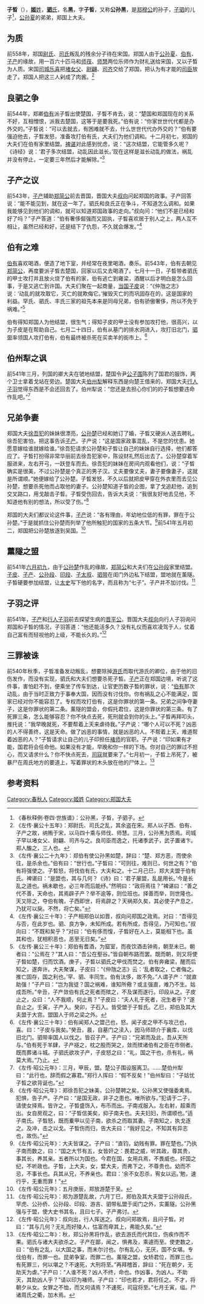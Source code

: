 {{Infobox 先秦人物
|名称= 子晳
|图像=
|图说=
|姓=[[姬姓|姬]]
|氏=[[驷氏|驷]]
|名=黑
|字=子晳
|别名=
|别字=
|谥号=
|时代=春秋时期
|国家=
|身份=郑国上大夫
|出生=
|逝世=前540年
|在位=
|父=[[子驷|子驷]]
|母=
|正妻=
|妾=
|子女=印
|太子=
}}
'''子晳'''（{{bd|？||前540年||}}），[[姬姓|'''姬'''姓]]，[[驷氏|'''驷'''氏]]，名'''黑'''，字'''子晳'''，又称'''公孙黑'''，是[[郑穆公|郑穆公]]的孙子，[[子驷|子驷]]的儿子<ref>《春秋释例·卷四·世族谱》：公孙黑，子晳，子驷子。</ref>，[[公孙夏|公孙夏]]的弟弟，郑国上大夫。

==为质==
前558年，郑国[[尉氏|尉氏]]、[[司氏|司氏]]叛乱的残余分子待在宋国。郑国人由于[[公孙夏|公孙夏]]、[[伯有|伯有]]、[[子产|子产]]的缘故，用一百六十匹马和[[师茷|师茷]]、[[师慧|师慧]]两位乐师作为财礼送给宋国，又以子晳为人质。宋国[[司城|司城]][[乐喜|乐喜]]把[[堵女父|堵女父]]、[[尉翩|尉翩]]、[[司齐|司齐]]交给了郑国，把认为有才能的[[司臣|司臣]]放走了。郑国人把这三人剁成了肉酱。<ref>《左传·襄公十五年》：郑尉氏、司氏之乱，其余盗在宋。郑人以子西、伯有、子产之故，纳贿于宋，以马四十乘与师伐、师慧。三月，公孙黑为质焉。司城子罕以堵女父、尉翩、司齐与之。良司臣而逸之，托诸季武子，武子置诸卞。郑人醢之，三人也。</ref> 

==良驷之争==
前544年，郑卿[[伯有|伯有]]派子晳出使楚国，子晳不肯去，说：“楚国和郑国现在的关系不好，互相憎恨，派我去楚国，这等于是要我死。”伯有说：“你家世世代代都是办外交的。”子晳说：“可以去就去，有困难就不去，什么世世代代办外交的？”伯有要强迫他去，子晳发怒，准备攻打伯有氏，大夫们为他们调和。十二月初七，郑国的大夫们在伯有家里结盟。[[裨谌|裨谌]]对此感到忧虑，说：“这次结盟，它能管多久呢？《诗经》说：‘君子多次结盟，动乱因此滋长。’现在这样是滋长动乱的做法，祸乱并没有停止，一定要三年然后才能解除。”<ref>《左传·襄公二十九年》：郑伯有使公孙黑如楚，辞曰：“楚、郑方恶，而使余往，是杀余也。”伯有曰：“世行也。”子晳曰：“可则往，难则已，何世之有？”伯有将强使之。子晳怒，将伐伯有氏，大夫和之。十二月己巳，郑大夫盟于伯有氏。裨谌曰：“是盟也，其与几何？《诗》曰：‘君子屡盟，乱是用长。’今是长乱之道也。祸未歇也，必三年而后能纾。”然明曰：“政将焉往？”裨谌曰：“善之代不善，天命也，其焉辟子产？举不逾等，则位班也。择善而举，则世隆也。天又除之，夺伯有魄，子西即世，将焉辟之？天祸郑久矣，其必使子产息之，乃犹可以戾。不然，将亡矣。”</ref> 

==子产之议==
前543年，[[子产|子产]]辅助[[郑简公|郑简公]]前去晋国，晋国大夫[[叔向|叔向]]问起郑国的政事。子产回答说：“能不能见到，就在这一年了。驷氏和良氏正在争斗，不知道怎么调和。如果我能够见到他们的调和，就可以知道郑国政事的走向。”叔向问：“他们不是已经和好了吗？”子产答道：“伯有奢侈倔强而又固执，子晳喜欢居于别人之上，两人互不相让，虽然已经和好，还是结下了仇怨，不久就会爆发。”<ref>《左传·襄公三十年》：子产相郑伯以如晋，叔向问郑国之政焉。对曰：“吾得见与否，在此岁也。驷、良方争，未知所成。若有所成，吾得见，乃可知也。”叔向曰：“不既和矣乎？”对曰：“伯有侈而愎，子晳好在人上，莫能相下也。虽其和也，犹相积恶也，恶至无日矣。”</ref> 

==伯有之难==
[[伯有|伯有]]喜欢喝酒，便造了地下室，并经常在夜里喝酒，奏乐。前543年，伯有去朝见[[郑简公|郑简公]]，再度要派子晳去楚国，回家以后又去喝酒了。七月十一日，子晳带者驷氏的甲士攻打并且放火烧了伯有的家，伯有逃亡到雍梁，酒醒以后才明白是怎么回事，于是又逃亡到许国。大夫们聚在一起商量，[[当国|当国]][[子皮|子皮]]说：“《仲虺之志》说：‘动乱的就攻取它，灭亡的就欺侮它。’摧毁灭亡的而巩固存在的，这是国家的利益。罕氏、驷氏、丰氏三家的祖先本来是同母兄弟，伯有骄傲奢侈，所以不免于祸难。”<ref>《左传·襄公三十年》：郑伯有耆酒，为窟室，而夜饮酒击钟焉，朝至未已。朝者曰：“公焉在？”其人曰：“吾公在壑谷。”皆自朝布路而罢。既而朝，则又将使子晳如楚，归而饮酒。庚子，子晳以驷氏之甲伐而焚之。伯有奔雍梁，醒而后知之，遂奔许。大夫聚谋，子皮曰：“《仲虺之志》云：‘乱者取之，亡者侮之。推亡固存，国之利也。’罕、驷、丰同生。伯有汰侈，故不免。”人谓子产：“就直助强！”子产曰：“岂为我徒？国之祸难，谁知所儆？或主强直，难乃不生。姑成吾所。”辛丑，子产敛伯有氏之死者而殡之，不及谋而遂行。印段从之。子皮止之，众曰：“人不我顺，何止焉？”子皮曰：“夫人礼于死者，况生者乎？”遂自止之。壬寅，子产入。癸卯，子石入。皆受盟于子晳氏。乙巳，郑伯及其大夫盟于大宫。盟国人于师之梁之外。</ref> 

伯有得知郑国人为他结盟，很生气；得知子皮的甲士没有参加攻打他，很高兴，以为子皮是在帮助自己。七月二十四日，伯有从墓门的排水洞进入，攻打旧北门，[[驷带|驷带]]率领国人攻打伯有，伯有最终被杀死在买卖羊的街市上。<ref>《左传·襄公三十年》：伯有闻郑人之盟己也，怒。闻子皮之甲不与攻己也，喜。曰：“子皮与我矣。”癸丑，晨，自墓门之渎入，因马师颉介于襄库，以伐旧北门。驷带率国人以伐之。皆召子产。子产曰：“兄弟而及此，吾从天所与。”伯有死于羊肆，子产襚之，枕之股而哭之，敛而殡诸伯有之臣在市侧者。既而葬诸斗城。子驷氏欲攻子产，子皮怒之曰：“礼，国之干也，杀有礼，祸莫大焉。”乃止。</ref>

==伯州犁之讽==
前541年三月，列国的卿大夫在虢地结盟，楚国令尹[[公子围|公子围]]陈列了国君的服饰，两个卫士拿着戈站在旁边。楚国大夫[[伯州犁|伯州犁]]解释东西是向楚王借来的，郑国大夫[[行人子羽|行人子羽]]觉得东西是不会还回去了。伯州犁说：“您还是去担心你们的的子晳想要违命作乱吧。”<ref>《左传·昭公元年》：三月，甲辰，盟。楚公子围设服离卫。……楚伯州犁曰：“此行也，辞而假之寡君。”郑行人挥曰：“假不反矣！”伯州犁曰：“子姑忧子晳之欲背诞也。”</ref>

==兄弟争妻==
郑国大夫[[徐吾犯|徐吾犯]]的妹妹很漂亮，[[公孙楚|公孙楚]]已经和她订了婚，子晳又硬派人送去聘礼。徐吾犯害怕，把这事告诉[[子产|子产]]。子产说：“这是国家政事混乱，不是您的忧患。她愿意嫁给谁就嫁给谁。”徐吾犯请求公孙楚和子晳让自己的妹妹自行选择，他们都答应了。子晳打扮得非常华丽前去徐吾犯家中，陈设财礼然后出去了。公孙楚穿着军服进来，左右开弓，一跃登车而去。徐吾犯的妹妹在房间内观看他们，说：“子晳确实是很美，不过公孙楚是个真正的男子汉。丈夫要像丈夫，妻子要像妻子，这就是所谓顺。”她便嫁给了公孙楚。子晳发怒，不久以后就把皮甲穿在外衣里而去见公孙楚，想要杀死他而占取他的妻子。公孙楚知道子晳的企图，拿了戈追赶他，追到交叉路口，用戈敲击子晳。子晳受伤回去，告诉大夫说：“我很友好地去见他，不知道他有别的想法，所以受了伤。”<ref>《左传·昭公元年》：郑徐吾犯之妹美，公孙楚聘之矣，公孙黑又使强委禽焉。犯惧，告子产。子产曰：“是国无政，非子之患也。唯所欲与。”犯请于二子，请使女择焉。皆许之，子晳盛饰入，布币而出。子南戎服入。左右射，超乘而出。女自房观之，曰：“子晳信美矣，抑子南夫也。夫夫妇妇，所谓顺也。”适子南氏。子晳怒，既而櫜甲以见子南，欲杀之而取其妻。子南知之，执戈逐之。及冲，击之以戈。子晳伤而归，告大夫曰：“我好见之，不知其有异志也，故伤。”</ref> 

郑国的大夫们都议论这件事，[[子产|子产]]说：“各有理由，年幼地位低的有罪，罪在于公孙楚。”于是就抓住公孙楚而列举了他所触犯的国家的五条大节。<ref>《左传·昭公元年》：大夫皆谋之。子产曰：“直钧，幼贱有罪。罪在楚也。”乃执子南而数之，曰：“国之大节有五，女皆奸之：畏君之威，听其政，尊其贵，事其长，养其亲。五者所以为国也。今君在国，女用兵焉，不畏威也。奸国之纪，不听政也。子晳，上大夫，女，嬖大夫，而弗下之，不尊贵也。幼而不忌，不事长也。兵其从兄，不养亲也。君曰：‘余不女忍杀，宥女以远。’勉，速行乎，无重而罪！”</ref>前541年五月初二，郑国把公孙楚放逐到吴国。<ref>《左传·昭公元年》：五月庚辰，郑放游楚于吴。</ref>

==薰隧之盟==
前541年[[六月初九|六月初九]]，由于[[公孙楚|公孙楚]]作乱的缘故，[[郑简公|郑简公]]和大夫们在[[公孙段|公孙段]]家里结盟。[[子皮|子皮]]、[[子产|子产]]、[[公孙段|公孙段]]、[[印段|印段]]、[[子太叔|子太叔]]、[[驷带|驷带]]在闺门外边私下结盟，盟地就在薰隧。子晳硬要参加结盟，让[[太史|太史]]写下他的名字，而且称为“七子”。子产并不加讨伐。<ref>《左传·昭公元年》：郑为游楚乱故，六月丁巳，郑伯及其大夫盟于公孙段氏，罕虎、公孙侨、公孙段、印段、游吉、驷带私盟于闺门之外，实薰隧。公孙黑强与于盟，使大史书其名，且曰七子。子产弗讨。</ref>

==子羽之评==
前541年，[[子产|子产]]和[[行人子羽|行人子羽]]前去探望生病的[[晋平公|晋平公]]。晋国大夫[[叔向|叔向]]向行人子羽询问郑国和子晳的情况，子羽答道：“他还能活多久？没有礼仪而喜欢凌驾于人，仗着自己富有而轻视他的上级，不能长久的。”<ref>《左传·昭公元年》：叔向出，行人挥送之。叔向问郑故焉，且问子晳。对曰：“其与几何？无礼而好陵人，怙富而卑其上，弗能久矣。”</ref>

==三罪被诛==
前540年秋季，子晳准备发动叛乱，想要除掉[[游氏|游氏]]而取代游氏的卿位，由于他的旧伤发作，而没有实现，驷氏和大夫们想要杀死子晳。[[子产|子产]]正在郑国边境，听说了这件事，害怕赶不到，便乘坐了传车到达，让官吏历数子晳的罪状，说：“[[伯有|伯有]]那次动乱，由于当时正致力于事奉大国，因而没有讨伐你。你有祸乱之心不能满足，国家已经对你不能容忍了。专权而攻打伯有，这是你罪状的第一条。兄弟之间争夺妻子，这是你罪状的第二条。薰隧的盟会，你假托君位，这是你罪状的第三条。有了死罪三条，怎么能够容忍？你不快点去死，死刑就会到你的头上。”子晳再拜叩头，推托说：“我早晚就死，不要帮着上天来虐待我。”子产说：“哪个人可以不死？凶恶的人不得善终，这是天命。做了凶恶的事情，就是凶恶的人。不帮着上天，难道帮着凶恶的人？”子晳请求让自己的儿子印担任[[褚师|褚师]]的官职。子产说：“印如果有才能，国君将会任命他。如果没有才能，早晚和你一样的下场。你对自己的罪过不担心，而又请求什么？你不快点死去，[[司寇|司寇]]就要来了。”七月初一，子晳上吊死了，被暴尸在周氏地方的要道上，写着罪状的木头放在他的尸体上。<ref>《左传·昭公二年》：秋，郑公孙黑将作乱，欲去游氏而代其位，伤疾作而不果。驷氏与诸大夫欲杀之。子产在鄙，闻之，惧弗及，乘遽而至。使吏数之，曰：“伯有之乱，以大国之事，而未尔讨也。尔有乱心，无厌，国不女堪。专伐伯有，而罪一也。昆弟争室，而罪二也。薰隧之盟，女矫君位，而罪三也。有死罪三，何以堪之？不速死，大刑将至。”再拜稽首，辞曰：“死在朝夕，无助天为虐。”子产曰：“人谁不死？凶人不终，命也。作凶事，为凶人。不助天，其助凶人乎？”请以印为褚师。子产曰：“印也若才，君将任之。不才，将朝夕从女。女罪之不恤，而又何请焉？不速死，司寇将至。”七月壬寅，缢。尸诸周氏之衢，加木焉。</ref>

==参考资料==
{{reflist}}
[[Category:春秋人|Category:春秋人]]
[[Category:姬姓|Category:姬姓]]
[[Category:郑国大夫|Category:郑国大夫]]